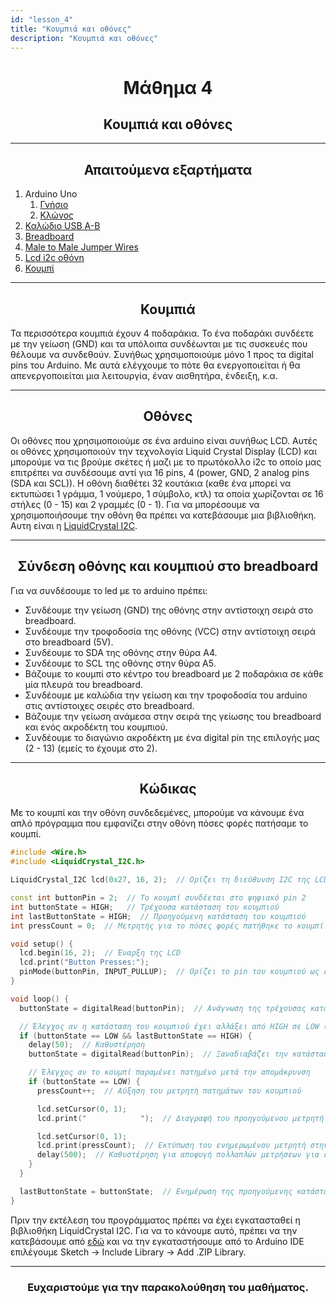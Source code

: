 ```yaml
---
id: "lesson_4"
title: "Κουμπιά και οθόνες"
description: "Κουμπιά και οθόνες"
---
```


<h1 style="text-align: center;"> Μάθημα 4 </h1>

<h2 style="text-align: center;"> Κουμπιά και οθόνες </h2>

---

<h2 style="text-align: center;"> Απαιτούμενα εξαρτήματα </h2>

1. Arduino Uno
    1. [Γνήσιο](https://grobotronics.com/arduino-uno-rev3.html)
    2. [Κλώνος](https://grobotronics.com/funduino-uno-rev3.html)
2. [Καλώδιο USB A-B](https://grobotronics.com/usb-2.0-a-b-1.8m.html)
3. [Breadboard](https://grobotronics.com/breadboard-400-tie-point-white-half-size.html)
4. [Male to Male Jumper Wires](https://grobotronics.com/jumper-wires-15cm-male-to-male-pack-of-10.html)
5. [Lcd i2c οθόνη](https://grobotronics.com/basic-16x2-character-lcd-white-on-blue-5v-i2c-protocol.html)
6. [Κουμπί](https://grobotronics.com/tact-switch-6x6mm-5mm-4pins.html)

---

<h2 style="text-align: center;"> Κουμπιά </h2>

Τα περισσότερα κουμπιά έχουν 4 ποδαράκια. Το ένα ποδαράκι συνδέετε με την γείωση (GND) και τα υπόλοιπα συνδέωνται με τις συσκευές που θέλουμε να συνδεθούν. Συνήθως χρησιμοποιούμε μόνο 1 προς τα digital pins του Arduino.
Με αυτά ελέγχουμε το πότε θα ενεργοποιείται ή θα απενεργοποιείται μια λειτουργία, έναν αισθητήρα, ένδειξη, κ.α.

---

<h2 style="text-align: center;"> Οθόνες </h2>

Οι οθόνες που χρησιμοποιούμε σε ένα arduino είναι συνήθως LCD. 
Αυτές οι οθόνες χρησιμοποιούν την τεχνολογία Liquid Crystal Display (LCD) και μπορούμε να τις βρούμε σκέτες ή μαζι με το πρωτόκολλο i2c το οποίο μας επιτρέπει να συνδέσουμε αντί για 16 pins, 4 (power, GND, 2 analog pins (SDA και SCL)).
Η οθόνη διαθέτει 32 κουτάκια (καθε ένα μπορεί να εκτυπώσει 1 γράμμα, 1 νούμερο, 1 σύμβολο, κτλ) τα οποία χωρίζονται σε 16 στήλες (0 - 15) και 2 γραμμές (0 - 1).
Για να μπορέσουμε να χρησιμοποιήσουμε την οθόνη θα πρέπει να κατεβάσουμε μια βιβλιοθήκη. Αυτη είναι η [LiquidCrystal I2C](https://grobotronics.com/arduino-uno-rev3.html).

---

<h2 style="text-align: center;"> Σύνδεση οθόνης και κουμπιού στο breadboard </h2>

Για να συνδέσουμε το led με το arduino πρέπει:
- Συνδέουμε την γείωση (GND) της οθόνης στην αντίστοιχη σειρά στο breadboard.
- Συνδέουμε την τροφοδοσία της οθόνης (VCC) στην αντίστοιχη σειρά στο breadboard (5V).
- Συνδέουμε το SDA της οθόνης στην θύρα Α4.
- Συνδέουμε το SCL της οθόνης στην θύρα Α5.
- Βάζουμε το κουμπί στο κέντρο του breadboard με 2 ποδαράκια σε κάθε μία πλευρά του breadboard.
- Συνδέουμε με καλώδια την γείωση και την τροφοδοσία του arduino στις αντίστοιχες σειρές στο breadboard.
- Βάζουμε την γείωση ανάμεσα στην σειρά της γείωσης του breadboard και ενός ακροδέκτη του κουμπιού.
- Συνδέουμε το διαγώνιο ακροδέκτη με ένα digital pin της επιλογής μας (2 - 13) (εμείς το έχουμε στο 2).

---

<h2 style="text-align: center;"> Κώδικας </h2>

Με το κουμπί και την οθόνη συνδεδεμένες, μπορούμε να κάνουμε ένα απλό πρόγραμμα που εμφανίζει στην οθόνη πόσες φορές πατήσαμε το κουμπί.

```cpp
#include <Wire.h>
#include <LiquidCrystal_I2C.h>

LiquidCrystal_I2C lcd(0x27, 16, 2);  // Ορίζει τη διεύθυνση I2C της LCD ως 0x27

const int buttonPin = 2;  // Το κουμπί συνδέεται στο ψηφιακό pin 2
int buttonState = HIGH;   // Τρέχουσα κατάσταση του κουμπιού
int lastButtonState = HIGH;  // Προηγούμενη κατάσταση του κουμπιού
int pressCount = 0;  // Μετρητής για το πόσες φορές πατήθηκε το κουμπί

void setup() {
  lcd.begin(16, 2);  // Έναρξη της LCD
  lcd.print("Button Presses:");
  pinMode(buttonPin, INPUT_PULLUP);  // Ορίζει το pin του κουμπιού ως είσοδο με εσωτερική αντίσταση pull-up
}

void loop() {
  buttonState = digitalRead(buttonPin);  // Ανάγνωση της τρέχουσας κατάστασης του κουμπιού

  // Έλεγχος αν η κατάσταση του κουμπιού έχει αλλάξει από HIGH σε LOW (πάτημα κουμπιού)
  if (buttonState == LOW && lastButtonState == HIGH) {
    delay(50);  // Καθυστέρηση 
    buttonState = digitalRead(buttonPin);  // Ξαναδιαβάζει την κατάσταση του κουμπιού

    // Έλεγχος αν το κουμπί παραμένει πατημένο μετά την απομάκρυνση
    if (buttonState == LOW) {
      pressCount++;  // Αύξηση του μετρητή πατημάτων του κουμπιού

      lcd.setCursor(0, 1);
      lcd.print("            ");  // Διαγραφή του προηγούμενου μετρητή

      lcd.setCursor(0, 1);
      lcd.print(pressCount);  // Εκτύπωση του ενημερωμένου μετρητή στην LCD
      delay(500);  // Καθυστέρηση για αποφυγή πολλαπλών μετρήσεων για ένα μόνο πάτημα
    }
  }

  lastButtonState = buttonState;  // Ενημέρωση της προηγούμενης κατάστασης του κουμπιού
}
```

Πριν την εκτέλεση του προγράμματος πρέπει να έχει εγκατασταθεί η βιβλιοθήκη LiquidCrystal I2C.
Για να το κάνουμε αυτό, πρέπει να την κατεβάσουμε από [εδώ](https://downloads.arduino.cc/libraries/github.com/marcoschwartz/LiquidCrystal_I2C-1.1.2.zip)
και να την εγκαταστήσουμε από το Arduino IDE επιλέγουμε Sketch -> Include Library -> Add .ZIP Library.

---

<h3 style="text-align: center;"> Ευχαριστούμε για την παρακολούθηση του μαθήματος. </h3>